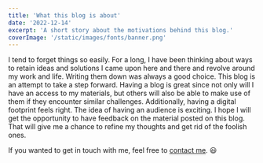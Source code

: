 ```yaml
---
title: 'What this blog is about'
date: '2022-12-14'
excerpt: 'A short story about the motivations behind this blog.'
coverImage: '/static/images/fonts/banner.png'
---
```

I tend to forget things so easily. For a long, I have been thinking about ways to retain ideas 
and solutions I came upon here and there and revolve around my work and life. Writing them down 
was always a good choice. This blog is an attempt to take a step forward. Having a blog is great 
since not only will I have an access to my materials, but others will also be able to make use of 
them if they encounter similar challenges. Additionally, having a digital footprint feels right. 
The idea of having an audience is exciting. I hope I will get the opportunity to have feedback on 
the material posted on this blog. That will give me a chance to refine my thoughts and get rid of 
the foolish ones. 

If you wanted to get in touch with me, feel free to [contact me](mailto:reza.apour@gmail.com). 😃